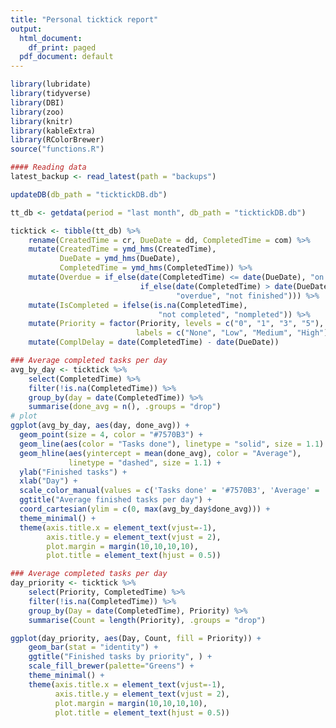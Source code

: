 ```yaml
---
title: "Personal ticktick report"
output:
  html_document:
    df_print: paged
  pdf_document: default
---
```


```r
library(lubridate)
library(tidyverse)
library(DBI)
library(zoo)
library(knitr)
library(kableExtra)
library(RColorBrewer)
source("functions.R")
```

```r
#### Reading data
latest_backup <- read_latest(path = "backups")
```

```r
updateDB(db_path = "ticktickDB.db")
```
```r
tt_db <- getdata(period = "last month", db_path = "ticktickDB.db")
```

```r
ticktick <- tibble(tt_db) %>%
    rename(CreatedTime = cr, DueDate = dd, CompletedTime = com) %>%
    mutate(CreatedTime = ymd_hms(CreatedTime), 
           DueDate = ymd_hms(DueDate), 
           CompletedTime = ymd_hms(CompletedTime)) %>%
    mutate(Overdue = if_else(date(CompletedTime) <= date(DueDate), "on time", 
                             if_else(date(CompletedTime) > date(DueDate), 
                                     "overdue", "not finished"))) %>%
    mutate(IsCompleted = ifelse(is.na(CompletedTime), 
                                 "not completed", "nompleted")) %>%
    mutate(Priority = factor(Priority, levels = c("0", "1", "3", "5"),
                            labels = c("None", "Low", "Medium", "High"))) %>%
    mutate(ComplDelay = date(CompletedTime) - date(DueDate))
```


```r
### Average completed tasks per day
avg_by_day <- ticktick %>%
    select(CompletedTime) %>%
    filter(!is.na(CompletedTime)) %>%
    group_by(day = date(CompletedTime)) %>%
    summarise(done_avg = n(), .groups = "drop")
# plot
ggplot(avg_by_day, aes(day, done_avg)) +
  geom_point(size = 4, color = "#7570B3") +
  geom_line(aes(color = "Tasks done"), linetype = "solid", size = 1.1) +
  geom_hline(aes(yintercept = mean(done_avg), color = "Average"), 
             linetype = "dashed", size = 1.1) +
  ylab("Finished tasks") +
  xlab("Day") +
  scale_color_manual(values = c('Tasks done' = '#7570B3', 'Average' = '#D95F02'), guide = guide_legend(override.aes = list(linetype = c(1,2), size = c(2,2)), title = "Line")) +
  ggtitle("Average finished tasks per day") +
  coord_cartesian(ylim = c(0, max(avg_by_day$done_avg))) +
  theme_minimal() +
  theme(axis.title.x = element_text(vjust=-1),
        axis.title.y = element_text(vjust = 2),
        plot.margin = margin(10,10,10,10),
        plot.title = element_text(hjust = 0.5))
```

```r
### Average completed tasks per day
day_priority <- ticktick %>%
    select(Priority, CompletedTime) %>%
    filter(!is.na(CompletedTime)) %>%
    group_by(Day = date(CompletedTime), Priority) %>%
    summarise(Count = length(Priority), .groups = "drop")

ggplot(day_priority, aes(Day, Count, fill = Priority)) +
    geom_bar(stat = "identity") +
    ggtitle("Finished tasks by priority", ) +
    scale_fill_brewer(palette="Greens") +
    theme_minimal() +
    theme(axis.title.x = element_text(vjust=-1),
          axis.title.y = element_text(vjust = 2),
          plot.margin = margin(10,10,10,10),
          plot.title = element_text(hjust = 0.5))

```
